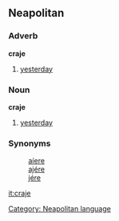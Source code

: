 ==Neapolitan==
===Adverb===
'''craje'''
#[[yesterday]]

===Noun===
'''craje'''
#[[yesterday]]

===Synonyms===
:[[aíere]]
:[[ajére]]
:[[jére]]

[[Category: Neapolitan language]]
[[it:craje]]